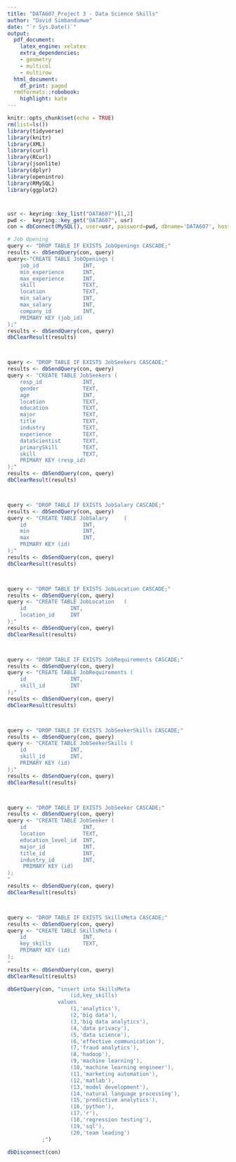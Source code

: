 ```yaml
---
title: "DATA607_Project 3 - Data Science Skills"
author: "David Simbandumwe"
date: "`r Sys.Date()`"
output:
  pdf_document:
    latex_engine: xelatex
    extra_dependencies:
    - geometry
    - multicol
    - multirow
  html_document:
    df_print: paged
  rmdformats::robobook:
    highlight: kate
---
```


```r
knitr::opts_chunk$set(echo = TRUE)
rm(list=ls())
library(tidyverse)
library(knitr)
library(XML)
library(curl)
library(RCurl)
library(jsonlite)
library(dplyr)
library(openintro)
library(RMySQL)
library(ggplot2)

```



#

```r

usr <- keyring::key_list("DATA607")[1,2]
pwd <-  keyring::key_get("DATA607", usr)
con = dbConnect(MySQL(), user=usr, password=pwd, dbname='DATA607', host='localhost')

```



```r

# Job Opening
query <- "DROP TABLE IF EXISTS JobOpenings CASCADE;"
results <- dbSendQuery(con, query)
query<-"CREATE TABLE JobOpenings (
    job_id			    INT,
    min_experience		INT,
    max_experience		INT,
    skill			    TEXT,
    location		    TEXT,
    min_salary		    INT,
    max_salary		    INT,
    company_id		    INT,
    PRIMARY KEY (job_id)
);"
results <- dbSendQuery(con, query)
dbClearResult(results)



query <- "DROP TABLE IF EXISTS JobSeekers CASCADE;"
results <- dbSendQuery(con, query)
query <- "CREATE TABLE JobSeekers (
    resp_id		        INT,
    gender		        TEXT,
    age		            INT,
    location	        TEXT,
    education	        TEXT,
    major	            TEXT,
    title	            TEXT,
    industry	        TEXT,
    experience	        TEXT,
    dataScientist	    TEXT,
    primarySkill	    TEXT,
    skill		        TEXT,
    PRIMARY KEY (resp_id)
);"
results <- dbSendQuery(con, query)
dbClearResult(results)



query <- "DROP TABLE IF EXISTS JobSalary CASCADE;"
results <- dbSendQuery(con, query)
query <- "CREATE TABLE JobSalary	 (
    id			        INT,
    min			        INT,
    max			        INT,
    PRIMARY KEY (id)
);"
results <- dbSendQuery(con, query)
dbClearResult(results)



query <- "DROP TABLE IF EXISTS JobLocation CASCADE;"
results <- dbSendQuery(con, query)
query <- "CREATE TABLE JobLocation	 (
    id				INT,    
    location_id		INT
);"
results <- dbSendQuery(con, query)
dbClearResult(results)



query <- "DROP TABLE IF EXISTS JobRequirements CASCADE;"
results <- dbSendQuery(con, query)
query <- "CREATE TABLE JobRequirements (
    id			    INT,
    skill_id		INT
);"
results <- dbSendQuery(con, query)
dbClearResult(results)



query <- "DROP TABLE IF EXISTS JobSeekerSkills CASCADE;"
results <- dbSendQuery(con, query)
query <- "CREATE TABLE JobSeekerSkills (
    id			    INT,
    skill_id		INT,
    PRIMARY KEY (id)
);"
results <- dbSendQuery(con, query)
dbClearResult(results)



query <- "DROP TABLE IF EXISTS JobSeeker CASCADE;"
results <- dbSendQuery(con, query)
query <- "CREATE TABLE JobSeeker (
    id			        INT,  
    location		    TEXT,
    education_level_id	INT,
    major_id		    INT,
    title_id		    INT,
    industry_id		    INT,
     PRIMARY KEY (id)
);
"
results <- dbSendQuery(con, query)
dbClearResult(results)



query <- "DROP TABLE IF EXISTS SkillsMeta CASCADE;"
results <- dbSendQuery(con, query)
query <- "CREATE TABLE SkillsMeta (
    id			        INT,  
    key_skills		    TEXT,
    PRIMARY KEY (id)
);
"
results <- dbSendQuery(con, query)
dbClearResult(results)

```


```r


dbGetQuery(con, "insert into SkillsMeta 
                    (id,key_skills) 
                values 
                    (1,'analytics'),
                    (2,'big data'),
                    (3,'big data analytics'),
                    (4,'data privacy'),
                    (5,'data science'),
                    (6,'effective communication'),
                    (7,'fraud analytics'),
                    (8,'hadoop'),
                    (9,'machine learning'),
                    (10,'machine learning engineer'),
                    (11,'marketing automation'),
                    (12,'matlab'),
                    (13,'model development'),
                    (14,'natural language processing'),
                    (15,'predictive analytics'),
                    (16,'python'),
                    (17,'r'),
                    (18,'regression testing'),
                    (19,'sql'),
                    (20,'team leading')
           ;")


```







```r

dbDisconnect(con)

```